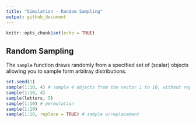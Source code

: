 ```yaml
---
title: "Simulation - Random Sampling"
output: github_document
---
```


```r
knitr::opts_chunk$set(echo = TRUE)
```

## Random Sampling

The `sample` function draws randomly from a specified set of (scalar) objects allowing you to sample form arbitray distributions.

```r
set.seed(1)
sample(1:10, 4) # sample 4 objects from the vector 1 to 10, without replacement
sample(1:10, 4)
sample(letters, 5)
sample(1:10) # permutation
sample(1:10)
sample(1:10, replace = TRUE) # sample w/replacement
```

